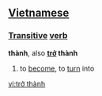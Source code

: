 ==[[Vietnamese]]==

===[[Transitive]] [[verb]]===
'''thành''', also '''[[trở]] thành'''

#to [[become]], to [[turn]] into

[[vi:trở thành]]